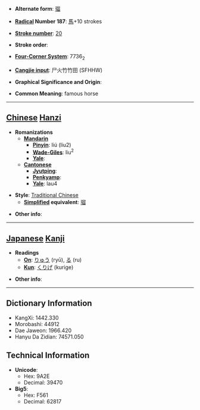* '''Alternate form''': [[骝]]

* '''[[Wiktionary:Chinese radical index| Radical]] Number 187''': [[Wiktionary:Chinese radical index 馬|馬]]+10 strokes

* '''[[Wiktionary:Chinese total strokes index|Stroke number]]''': [[Wiktionary:Chinese total strokes index 20|20]]

* '''Stroke order''': 

* '''[[Wiktionary:Chinese four corner index|Four-Corner System]]''': 7736<sub>2</sub>

* '''[[Wiktionary:Chinese Cangjie index|Cangjie input]]''': 尸火竹竹田 (SFHHW)

* '''Graphical Significance and Origin''': 

* '''Common Meaning''': famous horse

----

== [[Chinese]] [[Hanzi]] ==

* '''Romanizations'''
** '''[[Mandarin]]'''
*** '''[[Pinyin]]''': liú (liu2)
*** '''[[Wade-Giles]]''': liu<sup>2</sup>
*** '''[[Yale]]''': 
** '''[[Cantonese]]'''
*** '''[[Jyutping]]''':
*** '''[[Penkyamp]]''': 
*** '''[[Yale]]''': lau4

* '''Style''': [[Traditional Chinese]] 
** '''[[Simplified Chinese|Simplified]] equivalent''': [[骝]]

* '''Other info''': 

----

== [[Japanese]] [[Kanji]] ==

* '''Readings'''
** '''[[On]]''': [[りゅう]] (ryū), [[る]] (ru)
** '''[[Kun]]''': [[くりげ]] (kurige)

* '''Other info''':  

----

== Dictionary Information ==

* KangXi: 1442.330
* Morobashi: 44912
* Dae Jaweon: 1966.420
* Hanyu Da Zidian: 74571.050

== Technical Information ==

* '''Unicode''':
** Hex: 9A2E
** Decimal: 39470
* '''Big5''':
** Hex: F561
** Decimal: 62817